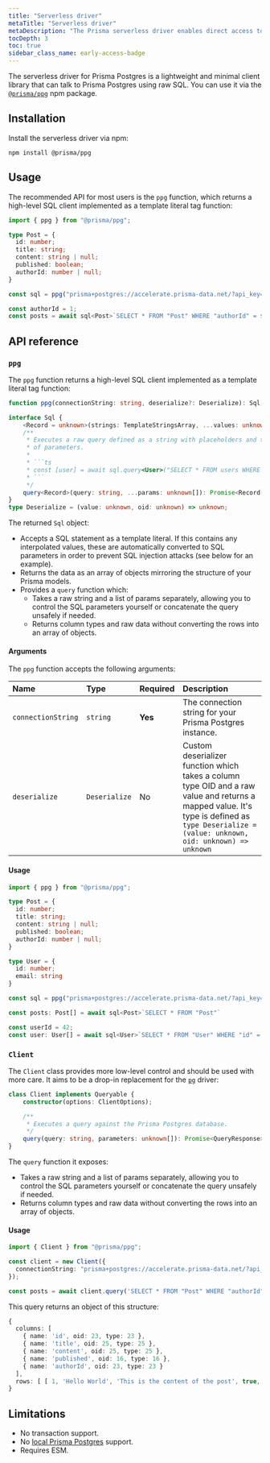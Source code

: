```yaml
---
title: "Serverless driver"
metaTitle: "Serverless driver"
metaDescription: "The Prisma serverless driver enables direct access to Prisma Postgres via HTTP."
tocDepth: 3
toc: true
sidebar_class_name: early-access-badge
---
```


The serverless driver for Prisma Postgres is a lightweight and minimal client library that can talk to Prisma Postgres using raw SQL. You can use it via the [`@prisma/ppg`](https://github.com/prisma/ppg-client/tree/main) npm package.

## Installation

Install the serverless driver via npm:

```terminal
npm install @prisma/ppg
```

## Usage

The recommended API for most users is the `ppg` function, which returns a high-level SQL client implemented as a template literal tag function:

```ts
import { ppg } from "@prisma/ppg";

type Post = {
  id: number;
  title: string;
  content: string | null;
  published: boolean;
  authorId: number | null;
}

const sql = ppg("prisma+postgres://accelerate.prisma-data.net/?api_key=...");

const authorId = 1;
const posts = await sql<Post>`SELECT * FROM "Post" WHERE "authorId" = ${authorId}`;
```

## API reference

### `ppg`

The `ppg` function returns a high-level SQL client implemented as a template literal tag function:

```ts
function ppg(connectionString: string, deserialize?: Deserialize): Sql;

interface Sql {
    <Record = unknown>(strings: TemplateStringsArray, ...values: unknown[]): Promise<Record[]>;
    /**
     * Executes a raw query defined as a string with placeholders and the list
     * of parameters.
     *
     * ```ts
     * const [user] = await sql.query<User>("SELECT * FROM users WHERE id = $1", [id]);
     * ```
     */
    query<Record>(query: string, ...params: unknown[]): Promise<Record[]>;
}
type Deserialize = (value: unknown, oid: unknown) => unknown;
```

The returned `Sql` object:

- Accepts a SQL statement as a template literal. If this contains any interpolated values, these are automatically converted to SQL parameters in order to prevent SQL injection attacks (see below for an example).
- Returns the data as an array of objects mirroring the structure of your Prisma models.
- Provides a `query` function which:
  - Takes a raw string and a list of params separately, allowing you to control the SQL parameters yourself or concatenate the query unsafely if needed.
  - Returns column types and raw data without converting the rows into an array of objects.

#### Arguments

The `ppg` function accepts the following arguments:

| Name               | Type          | Required | Description                                                                                                                                                                                   |
| :----------------- | :------------ | :------- | :-------------------------------------------------------------------------------------------------------------------------------------------------------------------------------------------- |
| `connectionString` | `string`      | **Yes**  | The connection string for your Prisma Postgres instance.                                                                                                                                      |
| `deserialize`      | `Deserialize` | No       | Custom deserializer function which takes a column type OID and a raw value and returns a mapped value. It's type is defined as `type Deserialize = (value: unknown, oid: unknown) => unknown` |

#### Usage

```ts
import { ppg } from "@prisma/ppg";

type Post = {
  id: number;
  title: string;
  content: string | null;
  published: boolean;
  authorId: number | null;
}

type User = {
  id: number;
  email: string
}

const sql = ppg("prisma+postgres://accelerate.prisma-data.net/?api_key=...");

const posts: Post[] = await sql<Post>`SELECT * FROM "Post"`

const userId = 42;
const user: User[] = await sql<User>`SELECT * FROM "User" WHERE "id" = ${userId}`
```


### `Client`

The `Client` class provides more low-level control and should be used with more care. It aims to be a drop-in replacement for the [`pg`](https://node-postgres.com/) driver:

```ts
class Client implements Queryable {
    constructor(options: ClientOptions);

    /**
     * Executes a query against the Prisma Postgres database.
     */
    query(query: string, parameters: unknown[]): Promise<QueryResponse>;
}
```

The `query` function it exposes:

- Takes a raw string and a list of params separately, allowing you to control the SQL parameters yourself or concatenate the query unsafely if needed.
- Returns column types and raw data without converting the rows into an array of objects.

#### Usage

```ts
import { Client } from "@prisma/ppg";

const client = new Client({
  connectionString: "prisma+postgres://accelerate.prisma-data.net/?api_key=...",
});

const posts = await client.query('SELECT * FROM "Post" WHERE "authorId" = $1', [1]);
```

This query returns an object of this structure:

```ts
{
  columns: [
    { name: 'id', oid: 23, type: 23 },
    { name: 'title', oid: 25, type: 25 },
    { name: 'content', oid: 25, type: 25 },
    { name: 'published', oid: 16, type: 16 },
    { name: 'authorId', oid: 23, type: 23 }
  ],
  rows: [ [ 1, 'Hello World', 'This is the content of the post', true, 1 ] ]
}
```

## Limitations

- No transaction support.
- No [local Prisma Postgres](/postgres/database/local-development) support.
- Requires ESM.

